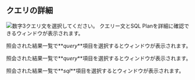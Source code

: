 ## クエリの詳細

<Xclude product='postgresql,mysql,oracle,cubrid,oracle-pro,oracle-v1,altibase'>

![数字3](/img/number-03.png)クエリ文を選択してください。 クエリー文とSQL Planを詳細に確認できる<Cmdname sid="TTL06224" className="uitext" />ウィンドウが表示されます。

<ImgLang img="db-sql-details-common.png" desc="SQL詳細" />

</Xclude>

<InDoc product='postgresql,mysql'>

照会された結果一覧で**_query_**項目を選択すると<Cmdname sid="TTL06224" className="uitext" />ウィンドウが表示されます。

<ImgLang img="db-sql-details-postgresql.png" desc="SQL詳細" />

</InDoc>

<InDoc product='oracle-pro,oracle'>

照会された結果一覧で**_query_**項目を選択すると<Cmdname sid="TTL06224" className="uitext" />ウィンドウが表示されます。

<ImgLang img="db-sql-details-oracle-pro.png" desc="SQL詳細" />

</InDoc>

<InDoc product='oracle,cubrid,altibase'>

照会された結果一覧で**_sql_**項目を選択すると<Cmdname sid="TTL06224" className="uitext" />ウィンドウが表示されます。

<ImgLang img="db-sql-details-common.png" desc="SQL詳細" />

</InDoc>

